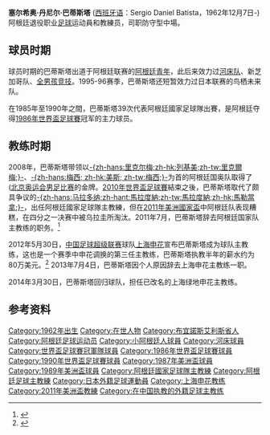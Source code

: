 {{noteTA
|G1=football
|G2=南美球會
|1=zh-hans:巴蒂斯塔;zh-hk:巴迪斯達;
|2=zh-hans:塞尔希奥;zh-hk:沙治奧;zh-tw:塞爾希奧;
}}
{{Infobox football biography 2
| playername = 塞尔希奥·巴蒂斯塔<br/>Sergio Batista
| image = [[File:Argentine_-_Portugal_-_Sergio_Batista.jpg|200px]]
| fullname = 塞尔希奥·丹尼尔·巴蒂斯塔<br/>Sergio Daniel Batista  
| height = {{height|m=1.86}}
| dateofbirth = {{birth date and age|1962|11|9}}         
| cityofbirth = [[布宜諾斯艾利斯|布宜諾斯艾利斯]] 
| countryofbirth = [[阿根廷|阿根廷]]
| position = [[防守中場|防守中場]] (已退休)
| currentclub = 
| youthyears1 = 
| youthclubs1 =  
| years1              = 1981–1988
| clubs1              = [[阿根廷青年|阿根廷青年]]
| caps1               = 253
| goals1              = 25
| years2              = 1988–1990
| clubs2              = [[河床體育會|河床]]
| caps2               = 52
| goals2              = 2
| years3              = 1991
| clubs3              = 阿根廷青年
| caps3               = 19
| goals3              = 0
| years4              = 1992–1993
| clubs4              = [[新芝加哥竞技俱乐部|新芝加哥]]
| caps4               = 5
| goals4              = 0
| years5              = 1995–1996
| clubs5              = {{tsl|ja|鳥栖フューチャーズ|鳥棲未來}}
| caps5               = 95
| goals5              = 5
| years6              = 1997–1999
| clubs6              = [[全男孩競技俱樂部|全男孩競技]] 
| caps6               = 60
| goals6              = 1
| nationalyears1 = 1985–1990
| nationalteam1  = [[阿根廷国家足球队|阿根廷]]
| nationalcaps1  = 39
| nationalgoals1 = 0
| manageryears1       = 2000
| managerclubs1       = {{tsl|en|C.A. Bella Vista|Bella Vista}}
| manageryears2       = 2001–2003
| managerclubs2       = 小阿根廷人
| manageryears3       = 2003
| managerclubs3       = [[泰拿尼斯體育會|塔勒瑞斯]]
| manageryears4       = 2004
| managerclubs4       = 小阿根廷人
| manageryears5       = 2004–2005
| managerclubs5       = 新芝加哥
| manageryears6       = 2007
| managerclubs6       = [[葛度爾古斯|葛度爾古斯]]
| manageryears7       = 2007–2010
| managerclubs7       = {{tsl|en|Argentina national under-20 football team|阿根廷U-20}} / {{tsl|en|Argentina national under-23 football team|阿根廷奧運隊}}
| manageryears8       = 2010–2011
| managerclubs8       = 阿根廷
| manageryears9       = 2012–2013
| managerclubs9       = [[上海申花|上海申花]]
| manageryears10       = 2014
| managerclubs10       = [[上海绿地足球俱乐部|上海绿地申花]]
| manageryears11      = 2015–2016
| managerclubs11      = [[巴林國家足球隊|巴林]]
| medaltemplates      =
}}

{{MedalTop}} 
{{MedalSport|男子[[2008年夏季奧林匹克運動會足球比賽|足球]]}}
{{MedalCountry|{{ARG}}}}
{{MedalGold|[[2008年夏季奧林匹克運動會|2008年北京]] | [[2008年夏季奧林匹克運動會足球比賽|男子足球]]}}
{{MedalBottom}}

'''塞尔希奥·丹尼尔·巴蒂斯塔''' ([[西班牙语|西班牙语]]：Sergio Daniel Batista，1962年12月7日-) 阿根廷退役职业[[足球|足球]]运动員和教練员，司职防守型中場。

==球员时期==
球员时期的巴蒂斯塔出道于阿根廷联赛的[[阿根廷青年|阿根廷青年]]，此后来效力过[[河床队|河床队]]、新芝加哥队、[[全男孩竞技俱乐部|全男孩竞技]]。1995-96赛季，巴蒂斯塔还短暂效力过日本联赛的鸟栖未来队。

在1985年至1990年之間，巴蒂斯塔39次代表阿根廷國家足球隊出賽，是阿根廷夺得[[1986年世界盃足球賽|1986年世界盃足球賽]]冠军的主力球员。

==教练时期==
2008年，巴蒂斯塔带领以[[胡安·罗曼·里克尔梅|-{zh-hans:里克尔梅;zh-hk:列基美;zh-tw:里克爾梅;}-]]、[[利昂内尔·梅西|-{zh-hans:梅西; zh-hk:美斯; zh-tw:梅西;}-]]为首的阿根廷国奥队取得了([[2008年夏季奧林匹克運動會足球比賽|北京奥运会男足比赛]]的金牌。[[2010年世界盃足球賽|2010年世界盃足球賽]]結束之後，巴蒂斯塔取代了颇具争议的[[迭戈·马拉多纳|-{zh-hans:马拉多纳;zh-hant:馬拉度納;zh-tw:馬拉度納;zh-hk:馬勒當拿;}-]]，出任阿根廷國家足球隊主教練，但在[[2011年美洲國家盃|2011年美洲國家盃]]中阿根廷队表现糟糕，在四分之一决赛中被乌拉圭所淘汰。2011年7月，巴蒂斯塔辞去阿根廷国家队主教练的职务。<ref>{{cite news|url=http://news.ifeng.com/sports/gundongxinwen/detail_2011_07/27/7967302_0.shtml|title=巴蒂斯塔下课灰溜溜马拉多纳辞职雄赳赳|publisher=凤凰网转重庆晨报|date=2011-07-27|accessdate=|author=包靖}}</ref>

2012年5月30日，[[中国足球超级联赛|中国足球超级联赛]]球队[[上海申花|上海申花]]宣布巴蒂斯塔成为球队主教练，这也是一个赛季中申花调换的第三任主教练，巴蒂斯塔执教半年的薪水约为80万美元。<ref>{{cite news|url=http://sports.sohu.com/20120531/n344491410.shtml|title=巴蒂斯塔正式上任豪言夺冠 称将借鉴阿根廷风格|publisher=搜狐体育转京华时报|date=2012-05-31|accessdate=|author=孙永军|archive-date=2020-03-20|archive-url=https://web.archive.org/web/20200320142627/https://sports.sohu.com/20120531/n344491410.shtml|dead-url=no}}</ref> 2013年7月4日，巴蒂斯塔因个人原因辞去上海申花主教练一职。

2014年3月30日，巴蒂斯塔回归球队，担任已改名的上海绿地申花主教练。

==参考资料==
{{reflist}}

{{DEFAULTSORT:Batista, Sergio}}

{{start box}}
{{s-before|[[迭戈·马拉多纳|-{zh-hans:马拉多纳;zh-hant:馬拉度納;zh-tw:馬拉度納;zh-hk:馬勒當拿;zh-mo:馬勒當拿;}-]]|}}
{{s-title|[[阿根廷国家足球队|阿根廷国家足球队]]主教练|2010-2011}}
{{s-after|[[亞歷杭德羅·薩維利亞|薩維利亞]]}}
{{end box}}

{{上海申花主教練}}
{{2012年中超分类名单上海}}
{{2013年中超分类名单上海申花}}
{{2014年中超分类名单上海绿地申花}}
{{1990年世界盃足球賽阿根廷參賽名單}}
{{2008年奥运会男子足球阿根廷参赛名单}}
{{2011年美洲國家盃足球賽阿根廷參賽名單}}

[[Category:1962年出生|Category:1962年出生]]
[[Category:在世人物|Category:在世人物]]
[[Category:布宜諾斯艾利斯省人|Category:布宜諾斯艾利斯省人]]
[[Category:阿根廷足球运动员|Category:阿根廷足球运动员]]
[[Category:小阿根廷人球員|Category:小阿根廷人球員]]
[[Category:河床球員|Category:河床球員]]
[[Category:世界盃足球賽冠軍隊球員|Category:世界盃足球賽冠軍隊球員]]
[[Category:1986年世界盃足球賽球員|Category:1986年世界盃足球賽球員]]
[[Category:1990年世界盃足球賽球員|Category:1990年世界盃足球賽球員]]
[[Category:1987年美洲盃球員|Category:1987年美洲盃球員]]
[[Category:1989年美洲盃球員|Category:1989年美洲盃球員]]
[[Category:阿根廷國家足球隊主教練|Category:阿根廷國家足球隊主教練]]
[[Category:阿根廷足球主教練|Category:阿根廷足球主教練]]
[[Category:日本外籍足球運動員|Category:日本外籍足球運動員]]
[[Category:上海申花教练|Category:上海申花教练]]
[[Category:2011年美洲盃教練|Category:2011年美洲盃教練]]
[[Category:在中国执教的外籍足球主教练|Category:在中国执教的外籍足球主教练]]